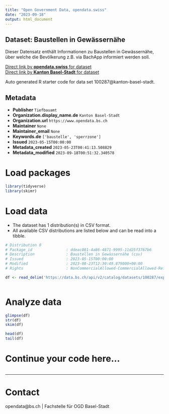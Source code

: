 ```yaml
---
title: "Open Government Data, opendata.swiss"
date: "2023-09-18"
output: html_document
---
```


## Dataset: Baustellen in Gewässernähe

Dieser Datensatz enthält Informationen zu Baustellen in Gewässernähe, über welche die Bevölkerung z.B. via BachApp informiert werden soll. 

[Direct link by **opendata.swiss** for dataset](https://opendata.swiss/de/dataset/baustellen-in-gewassernahe)<br>
[Direct link by **Kanton Basel-Stadt** for dataset](https://data.bs.ch/explore/dataset/100287/)

Auto generated R starter code for data set 100287@kanton-basel-stadt.

## Metadata

- **Publisher** `Tiefbauamt`
- **Organization.display_name.de** `Kanton Basel-Stadt`
- **Organization.url** `https://www.opendata.bs.ch`
- **Maintainer** `None`
- **Maintainer_email** `None`
- **Keywords.de** `['baustelle', 'sperrzone']`
- **Issued** `2023-05-15T00:00:00`
- **Metadata_created** `2023-05-23T00:41:13.508829`
- **Metadata_modified** `2023-09-18T00:51:32.340578`


# Load packages

```r

library(tidyverse)
library(skimr)

```

# Load data

-   The dataset has 1 distribution(s) in CSV format.
-   All available CSV distributions are listed below and can be read into a tibble.

```r

# Distribution 0
# Package_id               : ddeac081-4a86-4871-9995-11d25f3767b6
# Description              : Baustellen in Gewässernähe (csv)
# Issued                   : 2023-05-15T00:00:00
# Modified                 : 2023-08-23T12:30:49.879000+00:00
# Rights                   : NonCommercialAllowed-CommercialAllowed-ReferenceRequired

df <- read_delim('https://data.bs.ch/api/v2/catalog/datasets/100287/exports/csv')



```

# Analyze data

```r

glimpse(df)
str(df)
skim(df)

head(df)
tail(df)

```

# Continue your code here...

```r

```

------------------------------------------------------------------------

# Contact

opendata@bs.ch | Fachstelle für OGD Basel-Stadt
